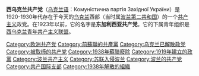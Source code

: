 {{共产党}}
'''西乌克兰共产党'''（[[乌克兰语|乌克兰语]]：Комуністична партія Західної України）是1920-1930年代存在于今天的[[乌克兰|乌克兰]]西部（当时属[[波兰第二共和国|波兰第二共和国]]）的一个[[共产主义|共产主义]]政党。在1923年以前，它的名字是'''东加利西亚共产党'''。它的下属青年组织是[[西乌克兰青年共产主义联盟|西乌克兰青年共产主义联盟]]。

[[Category:欧洲共产党|Category:欧洲共产党]]
[[Category:前蘇聯的共產黨|Category:前蘇聯的共產黨]]
[[Category:乌克兰已解散政党|Category:乌克兰已解散政党]]
[[Category:被取缔的共产党|Category:被取缔的共产党]]
[[Category:1938年蘇聯廢除|Category:1938年蘇聯廢除]]
[[Category:1919年建立的政黨|Category:1919年建立的政黨]]
[[Category:波兰共产主义|Category:波兰共产主义]]
[[Category:苏联入侵波兰|Category:苏联入侵波兰]]
[[Category:波兰的共产党|Category:波兰的共产党]]
[[Category:共产国际支部|Category:共产国际支部]]
[[Category:1938年解散的組織|Category:1938年解散的組織]]